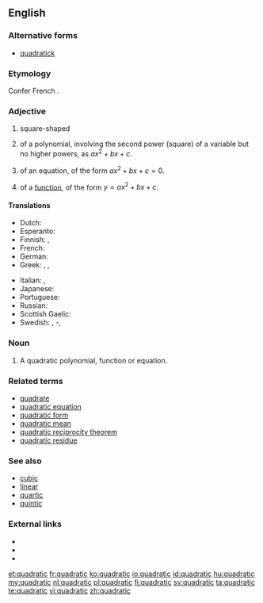 ==English==

===Alternative forms===
* [[quadratick]] {{qualifier|obsolete}}

===Etymology===
Confer French {{term|lang=fr|quadratique}}.

===Adjective===
{{en-adj|-}}

# square-shaped
# {{context|mathematics|lang=en}} of a polynomial, involving the second power (square) of a variable but no higher powers, as <math>ax^2 + bx + c</math>.
# {{context|mathematics|lang=en}} of an equation, of the form <math> ax^2 + bx + c = 0</math>.
# {{context|mathematics|lang=en}} of a [[function]], of the form <math> y = ax^2 + bx + c </math>.
<!-- Disputed. # the shape of a [[square]]-->

====Translations====
{{trans-top|1=of a class of polynomial of the form y = ax² + bx + c}}
* Dutch: {{t|nl|kwadratisch}}
* Esperanto: {{t|eo|kvadrata}}
* Finnish: {{t|fi|neliöllinen}}, {{t+|fi|kvadraattinen}}
* French: {{t+|fr|quadratique|m|f}}
* German: {{t+|de|quadratisch}}
* Greek: {{t+|el|τετραγωνικός|m|sc=Grek}}, {{t+|el|τετραγωνική|f|sc=Grek}}, {{t+|el|τετραγωνικό|n|sc=Grek}}
{{trans-mid}}
* Italian: {{t|it|quadratico|m}}, {{t|it|quadratica|f}}
* Japanese: {{t|ja|二次|tr=niji|sc=Jpan}}
* Portuguese: {{t+|pt|quadrático}}
* Russian: {{t+|ru|квадра́тный|sc=Cyrl}}
* Scottish Gaelic: {{t|gd|ceàrnach}}
* Swedish: {{t+|sv|kvadratisk}}, {{t|sv|andragrads}}-, {{t+|sv|andragradspolynom}}
{{trans-bottom}}

===Noun===
{{en-noun}}

# {{context|mathematics|lang=en}} A quadratic polynomial, function or equation.

===Related terms===
* [[quadrate]]
* [[quadratic equation]]
* [[quadratic form]]
* [[quadratic mean]]
* [[quadratic reciprocity theorem]]
* [[quadratic residue]]

===See also===
* [[cubic]]
* [[linear]]
* [[quartic]]
* [[quintic]]

===External links===
* {{R:Webster 1913}}
* {{R:Century 1911}}
* {{R:OneLook}}

[[et:quadratic]]
[[fr:quadratic]]
[[ko:quadratic]]
[[io:quadratic]]
[[id:quadratic]]
[[hu:quadratic]]
[[my:quadratic]]
[[nl:quadratic]]
[[pl:quadratic]]
[[fi:quadratic]]
[[sv:quadratic]]
[[ta:quadratic]]
[[te:quadratic]]
[[vi:quadratic]]
[[zh:quadratic]]